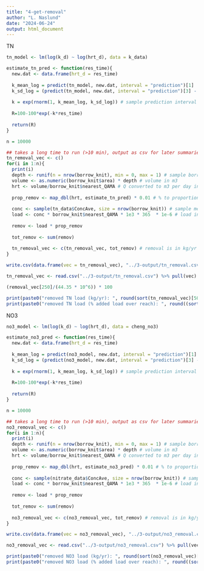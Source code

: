 ```yaml
---
title: "4-get-removal"
author: "L. Naslund"
date: "2024-06-24"
output: html_document
---
```

TN

```r
tn_model <- lm(log(k_d) ~ log(hrt_d), data = k_data)

estimate_tn_pred <- function(res_time){
  new.dat <- data.frame(hrt_d = res_time)
  
  k_mean_log = predict(tn_model, new.dat, interval = "prediction")[1]
  k_sd_log = (predict(tn_model, new.dat, interval = "prediction")[3] - predict(tn_model, new.dat, interval = "prediction")[1])/2
  
  k = exp(rnorm(1, k_mean_log, k_sd_log)) # sample prediction interval
  
  R=100-100*exp(-k*res_time)
  
  return(R)
}

n = 10000

## takes a long time to run (>10 min), output as csv for later summaries
tn_removal_vec <- c() 
for(i in 1:n){
  print(i)
  depth <- runif(n = nrow(borrow_knit), min = 0, max = 1) # sample borrow pit depth between 0 and 1 meters
  volume <- as.numeric(borrow_knit$area) * depth # volume in m3 
  hrt <- volume/borrow_knit$nearest_QAMA # Q converted to m3 per day in prior step
  
  prop_remov <- map_dbl(hrt, estimate_tn_pred) * 0.01 # % to proportion
  
  conc <- sample(tn_data$ConcAve, size = nrow(borrow_knit)) # sample measured TN
  load <- conc * borrow_knit$nearest_QAMA * 1e3 * 365  * 1e-6 # load in kg / yr
  
  remov <- load * prop_remov
  
  tot_remov <- sum(remov)
  
  tn_removal_vec <- c(tn_removal_vec, tot_remov) # removal is in kg/yr
}

write.csv(data.frame(vec = tn_removal_vec), "../3-output/tn_removal.csv")

tn_removal_vec <- read.csv("../3-output/tn_removal.csv") %>% pull(vec)

(removal_vec[250]/(44.35 * 10^6)) * 100

print(paste0("removed TN load (kg/yr): ", round(sort(tn_removal_vec)[5000], 2), " (", round(sort(tn_removal_vec)[250], 2), ", ", round(sort(tn_removal_vec)[9750], 2), ")"))
print(paste0("removed TN load (% added load over reach): ", round((sort(tn_removal_vec)[5000] * 100)/(tn_added * 1e6), 2), " (", round((sort(tn_removal_vec)[250] * 100)/(tn_added * 1e6), 2), ", ", round((sort(tn_removal_vec)[9750] * 100)/(tn_added * 1e6), 2), ")"))
```

NO3

```r
no3_model <- lm(log(k_d) ~ log(hrt_d), data = cheng_no3)

estimate_no3_pred <- function(res_time){
  new.dat <- data.frame(hrt_d = res_time)
  
  k_mean_log = predict(no3_model, new.dat, interval = "prediction")[1]
  k_sd_log = (predict(no3_model, new.dat, interval = "prediction")[3] - predict(no3_model, new.dat, interval = "prediction")[1])/2
  
  k = exp(rnorm(1, k_mean_log, k_sd_log)) # sample prediction interval
  
  R=100-100*exp(-k*res_time)
  
  return(R)
}

n = 10000

## takes a long time to run (>10 min), output as csv for later summaries
no3_removal_vec <- c() 
for(i in 1:n){
  print(i)
  depth <- runif(n = nrow(borrow_knit), min = 0, max = 1) # sample borrow pit depth between 0 and 1 meters
  volume <- as.numeric(borrow_knit$area) * depth # volume in m3 
  hrt <- volume/borrow_knit$nearest_QAMA # Q converted to m3 per day in prior step
  
  prop_remov <- map_dbl(hrt, estimate_no3_pred) * 0.01 # % to proportion
  
  conc <- sample(nitrate_data$ConcAve, size = nrow(borrow_knit)) # sample measured nitrate
  load <- conc * borrow_knit$nearest_QAMA * 1e3 * 365  * 1e-6 # load in kg / yr
  
  remov <- load * prop_remov
  
  tot_remov <- sum(remov)
  
  no3_removal_vec <- c(no3_removal_vec, tot_remov) # removal is in kg/yr
}

write.csv(data.frame(vec = no3_removal_vec), "../3-output/no3_removal.csv")

no3_removal_vec <- read.csv("../3-output/no3_removal.csv") %>% pull(vec)

print(paste0("removed NO3 load (kg/yr): ", round(sort(no3_removal_vec)[5000], 2), " (", round(sort(no3_removal_vec)[250], 2), ", ", round(sort(no3_removal_vec)[9750], 2), ")"))
print(paste0("removed NO3 load (% added load over reach): ", round((sort(no3_removal_vec)[5000] * 100)/(no3_added * 1e6), 2), " (", round((sort(no3_removal_vec)[250] * 100)/(no3_added * 1e6), 2), ", ", round((sort(no3_removal_vec)[9750] * 100)/(no3_added * 1e6), 2), ")"))
```